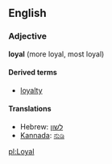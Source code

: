 ==English==
===Adjective===
'''loyal''' (more loyal, most loyal)

====Derived terms====
*[[loyalty]]

====Translations====
*Hebrew: [[לשון]]
*[[Kannada]]: [[ನುಡಿ]]

[[pl:Loyal]]